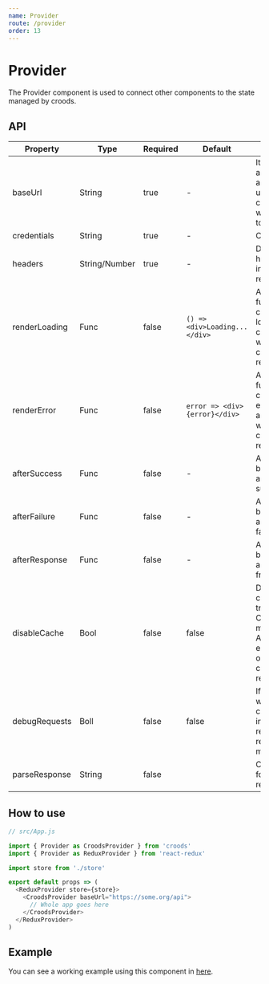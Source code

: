 ```yaml
---
name: Provider
route: /provider
order: 13
---
```



# Provider

The Provider component is used to connect other components to the state managed by croods.

## API

| Property      | Type          | Required | Default                       | Description                                                                                                      |
| ------------- | ------------- | -------- | ----------------------------- | ---------------------------------------------------------------------------------------------------------------- |
| baseUrl       | String        | true     | -                             | It defines the api url which all other paths used in croods components will be relative too.                     |
| credentials   | String        | true     | -                             | Credentials                                                                                                      |
| headers       | String/Number | true     | -                             | Defines the headers used in the requests.                                                                        |
| renderLoading | Func          | false    | `() => <div>Loading...</div>` | A default function to be called when loading a component without a custom renderLoading.                         |
| renderError   | Func          | false    | `error => <div>{error}</div>` | A default function to be called when a error occurs in a component without a custom renderError.                 |
| afterSuccess  | Func          | false    | -                             | A function to be called after a request success.                                                                 |
| afterFailure  | Func          | false    | -                             | A function to be called after a request failure.                                                                 |
| afterResponse | Func          | false    | -                             | A function to be called after any response from a request.                                                       |
| disableCache  | Bool          | false    | false                         | Disable chache. When true, will force Croods to make a new API request each time Info or List components render. |
| debugRequests | Boll          | false    | false                         | If set to true, will show in console more information regarding requests being made.                             |
| parseResponse | String        | false    |                               | Custom parser for api responses.                                                                                 |

## How to use

```javascript
// src/App.js

import { Provider as CroodsProvider } from 'croods'
import { Provider as ReduxProvider } from 'react-redux'

import store from './store'

export default props => (
  <ReduxProvider store={store}>
    <CroodsProvider baseUrl="https://some.org/api">
      // Whole app goes here
    </CroodsProvider>
  </ReduxProvider>
)
```

## Example

You can see a working example using this component in [here](https://github.com/SeasonedSoftware/croods/blob/master/example/src/App.js).
